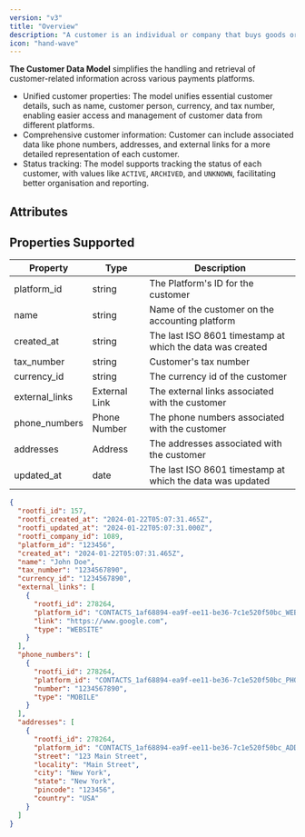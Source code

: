 ```yaml
---
version: "v3"
title: "Overview"
description: "A customer is an individual or company that buys goods or services from a business. Commonly referred to a customer on a corresponding invoice"
icon: "hand-wave"
---
```


**The Customer Data Model** simplifies the handling and retrieval of customer-related information across various payments platforms.

- Unified customer properties: The model unifies essential customer details, such as name, customer person, currency, and tax number, enabling easier access and management of customer data from different platforms.
- Comprehensive customer information: Customer can include associated data like phone numbers, addresses, and external links for a more detailed representation of each customer.
- Status tracking: The model supports tracking the status of each customer, with values like `ACTIVE`, `ARCHIVED`, and `UNKNOWN`, facilitating better organisation and reporting.

## Attributes

## Properties Supported

| Property       | Type          | Description                                               |
| -------------- | ------------- | --------------------------------------------------------- |
| platform_id    | string        | The Platform's ID for the customer                        |
| name           | string        | Name of the customer on the accounting platform           |
| created_at     | string        | The last ISO 8601 timestamp at which the data was created |
| tax_number     | string        | Customer's tax number                                     |
| currency_id    | string        | The currency id of the customer                           |
| external_links | External Link | The external links associated with the customer           |
| phone_numbers  | Phone Number  | The phone numbers associated with the customer            |
| addresses      | Address       | The addresses associated with the customer                |
| updated_at     | date          | The last ISO 8601 timestamp at which the data was updated |

<ResponseExample name="The Customer Object" >

```json The Customer Response Object
{
  "rootfi_id": 157,
  "rootfi_created_at": "2024-01-22T05:07:31.465Z",
  "rootfi_updated_at": "2024-01-22T05:07:31.000Z",
  "rootfi_company_id": 1089,
  "platform_id": "123456",
  "created_at": "2024-01-22T05:07:31.465Z",
  "name": "John Doe",
  "tax_number": "1234567890",
  "currency_id": "1234567890",
  "external_links": [
    {
      "rootfi_id": 278264,
      "platform_id": "CONTACTS_1af68894-ea9f-ee11-be36-7c1e520f50bc_WEBSITE",
      "link": "https://www.google.com",
      "type": "WEBSITE"
    }
  ],
  "phone_numbers": [
    {
      "rootfi_id": 278264,
      "platform_id": "CONTACTS_1af68894-ea9f-ee11-be36-7c1e520f50bc_PHONE",
      "number": "1234567890",
      "type": "MOBILE"
    }
  ],
  "addresses": [
    {
      "rootfi_id": 278264,
      "platform_id": "CONTACTS_1af68894-ea9f-ee11-be36-7c1e520f50bc_ADDRESS",
      "street": "123 Main Street",
      "locality": "Main Street",
      "city": "New York",
      "state": "New York",
      "pincode": "123456",
      "country": "USA"
    }
  ]
}
```

</ResponseExample>

